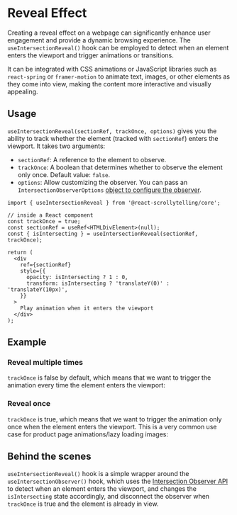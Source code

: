 # Reveal Effect


Creating a reveal effect on a webpage can significantly enhance user engagement and provide a dynamic browsing experience.
The `useIntersectionReveal()` hook can be employed to detect when an element enters the viewport and trigger animations or transitions.

It can be integrated with CSS animations or JavaScript libraries such as `react-spring` or `framer-motion` to animate text, images,
or other elements as they come into view,
making the content more interactive and visually appealing.

## Usage

`useIntersectionReveal(sectionRef, trackOnce, options)` gives you the ability to track whether the element (tracked with `sectionRef`)
enters the viewport. It takes two arguments:

- `sectionRef`: A reference to the element to observe.
- `trackOnce`: A boolean that determines whether to observe the element only once. Default value: `false`.
- `options`: Allow customizing the observer. You can pass an `IntersectionObserverOptions` [object to configure the observer](https://developer.mozilla.org/en-US/docs/Web/API/IntersectionObserver#instance_properties).

```tsx
import { useIntersectionReveal } from '@react-scrollytelling/core';

// inside a React component
const trackOnce = true;
const sectionRef = useRef<HTMLDivElement>(null);
const { isIntersecting } = useIntersectionReveal(sectionRef, trackOnce);

return (
  <div
    ref={sectionRef}
    style={{
      opacity: isIntersecting ? 1 : 0,
      transform: isIntersecting ? 'translateY(0)' : 'translateY(10px)',
    }}
  >
    Play animation when it enters the viewport
  </div>
);
```

## Example

### Reveal multiple times

`trackOnce` is false by default, which means that we want to trigger the animation every time the element enters the viewport:

<Reveal />

### Reveal once

`trackOnce` is true, which means that we want to trigger the animation only once when the element enters the viewport.
This is a very common use case for product page animations/lazy loading images:

<Reveal trackOnce={true} />

## Behind the scenes

`useIntersectionReveal()` hook is a simple wrapper around the `useIntersectionObserver()` hook,
which uses the [Intersection Observer API](https://developer.mozilla.org/en-US/docs/Web/API/Intersection_Observer_API) to detect when an element enters the viewport, and changes the `isIntersecting` state accordingly,
and disconnect the observer when `trackOnce` is true and the element is already in view.
